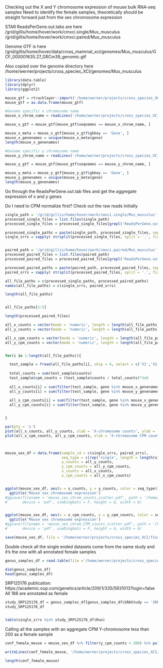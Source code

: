 

Checking out the X and Y chromosome expression of mouse bulk RNA-seq samples
Need to identify the female samples, theoretically should be straight forward just from the sex chromosome expression


STAR ReadsPerGene.out.tabs are here
/grid/gillis/home/hover/work/cmxci.single/Mus_musculus
/grid/gillis/home/hover/work/cmxci.paired/Mus_musculus

Genome GTF is here
/grid/gillis/home/hover/data/cross_mammal_xci/genomes/Mus_musculus/GCF_000001635.27_GRCm39_genomic.gtf

Also copied over the genome directory here
/home/werner/projects/cross_species_XCI/genomes/Mus_musculus

```r
library(data.table)
library(dplyr)
library(ggplot2)

```




```r


mouse_gtf = rtracklayer::import('/home/werner/projects/cross_species_XCI/genomes/Mus_musculus/GCF_000001635.27_GRCm39_genomic.gtf')
mouse_gtf = as.data.frame(mouse_gtf)

#Genome specific x chromosome name
mouse_x_chrom_name = readLines('/home/werner/projects/cross_species_XCI/genomes/Mus_musculus/chrXlabel.txt', n = 1)

mouse_x_gtf = mouse_gtf[mouse_gtf$seqnames == mouse_x_chrom_name, ]

mouse_x_meta = mouse_x_gtf[mouse_x_gtf$gbkey == 'Gene', ]
mouse_x_genenames = unique(mouse_x_meta$gene)
length(mouse_x_genenames)

#Genome specific y chromosome name
mouse_y_chrom_name = readLines('/home/werner/projects/cross_species_XCI/genomes/Mus_musculus/chrYlabel.txt', n = 1)

mouse_y_gtf = mouse_gtf[mouse_gtf$seqnames == mouse_y_chrom_name, ]

mouse_y_meta = mouse_y_gtf[mouse_y_gtf$gbkey == 'Gene', ]
mouse_y_genenames = unique(mouse_y_meta$gene)
length(mouse_y_genenames)


```


Go through the ReadsPerGene.out.tab files and get the aggregate expression of x and y genes

Do I need to CPM normalize first? Check out the raw reads initially


```r
single_path = '/grid/gillis/home/hover/work/cmxci.single/Mus_musculus'
processed_single_files = list.files(single_path)
processed_single_files = processed_single_files[grepl('ReadsPerGene.out.tab',processed_single_files )]

processed_single_paths = paste(single_path, processed_single_files, sep = '/')
single_srrs = sapply( strsplit(processed_single_files, split = '.', fixed = T),'[[', 1)


paired_path = '/grid/gillis/home/hover/work/cmxci.paired/Mus_musculus'
processed_paired_files = list.files(paired_path)
processed_paired_files = processed_paired_files[grepl('ReadsPerGene.out.tab',processed_paired_files )]

processed_paired_paths = paste(paired_path, processed_paired_files, sep = '/')
paired_srrs = sapply( strsplit(processed_paired_files, split = '.', fixed = T),'[[', 1)

all_file_paths = c(processed_single_paths, processed_paired_paths)
names(all_file_paths) = c(single_srrs, paired_srrs)

length(all_file_paths)


all_file_paths[1:5]

length(processed_paired_files)

```


```r

all_x_counts = vector(mode = 'numeric', length = length(all_file_paths))
all_y_counts = vector(mode = 'numeric', length = length(all_file_paths))

all_x_cpm_counts = vector(mode = 'numeric', length = length(all_file_paths))
all_y_cpm_counts = vector(mode = 'numeric', length = length(all_file_paths))


for(i in 1:length(all_file_paths)){

  test_sample = fread(all_file_paths[i], skip = 4, select = c('V1','V2'), col.names = c('gene', 'counts'))
  
  total_counts = sum(test_sample$counts)
  test_sample$cpm_counts = (test_sample$counts / total_counts)*1e6
  
  all_x_counts[i] = sum(filter(test_sample, gene %in% mouse_x_genenames)$counts)
  all_y_counts[i] = sum(filter(test_sample, gene %in% mouse_y_genenames)$counts)
  
  all_x_cpm_counts[i] = sum(filter(test_sample, gene %in% mouse_x_genenames)$cpm_counts)
  all_y_cpm_counts[i] = sum(filter(test_sample, gene %in% mouse_y_genenames)$cpm_counts)


}

par(pty = 's')
plot(all_x_counts, all_y_counts, xlab = 'X-chromosome counts', ylab = 'Y-chromosome counts')
plot(all_x_cpm_counts, all_y_cpm_counts, xlab = 'X-chromosome CPM counts', ylab = 'Y-chromosome CPM counts')



mouse_sex_df = data.frame(sample_id = c(single_srrs, paired_srrs), 
                          seq_type = c(rep('single', length = length(single_srrs)), rep('paired', length = length(paired_srrs))),
                          y_counts = all_y_counts,
                          y_cpm_counts = all_y_cpm_counts,
                          x_counts = all_x_counts,
                          x_cpm_counts = all_x_cpm_counts)



```



```r

ggplot(mouse_sex_df, aes(x = x_counts, y = y_counts, color = seq_type)) + geom_point() + ylab('agg. Y-chromosome counts') + xlab('agg. X-chromosome counts') + 
  ggtitle('Mouse sex chromosome expression')
#ggsave(filename = 'mouse_sex_chrom_counts_scatter.pdf', path = '/home/werner/projects/cross_species_XCI/code/graphs/mouse_sex', 
#       device = 'pdf', useDingbats = F, height = 6, width = 6)


ggplot(mouse_sex_df, aes(x = x_cpm_counts, y = y_cpm_counts, color = seq_type)) + geom_point() + ylab('agg. Y-chromosome CPM counts') + xlab('agg. X-chromosome CPM counts') + 
  ggtitle('Mouse sex chromosome expression')
#ggsave(filename = 'mouse_sex_chrom_CPM_counts_scatter.pdf', path = '/home/werner/projects/cross_species_XCI/code/graphs/mouse_sex', 
#       device = 'pdf', useDingbats = F, height = 6, width = 6)
```


```r
save(mouse_sex_df, file = '/home/werner/projects/cross_species_XCI/final_plots/R/data_for_plots/mouse_sex_df.Rdata')

```





Double check all the single ended datasets come from the same study and it's the one with all annotated female samples

```r

genus_samples_df = read.table(file ='/home/werner/projects/cross_species_XCI/code/all_mammal_metadata.tsv', sep = '\t', header = T, fill = T, quote = "")

dim(genus_samples_df)
head(genus_samples_df)

```

SRP125176
publication: https://academic.oup.com/genetics/article/209/1/335/5931013?login=false
All 188 are annotated as female

```r

study_SRP125176_df = genus_samples_df[genus_samples_df$SRAStudy == 'SRP125176', ]
study_SRP125176_df


table(single_srrs %in% study_SRP125176_df$Run)
```


Calling all the samples with an aggregate CPM Y-chromosome less than 200 as a female sample

```r

conf_female_mouse = mouse_sex_df %>% filter(y_cpm_counts < 200) %>% pull(sample_id)

writeLines(conf_female_mouse, '/home/werner/projects/cross_species_XCI/code/female_metadata/mus_musculus_confirmed_female_SRR.txt')

length(conf_female_mouse)

```


